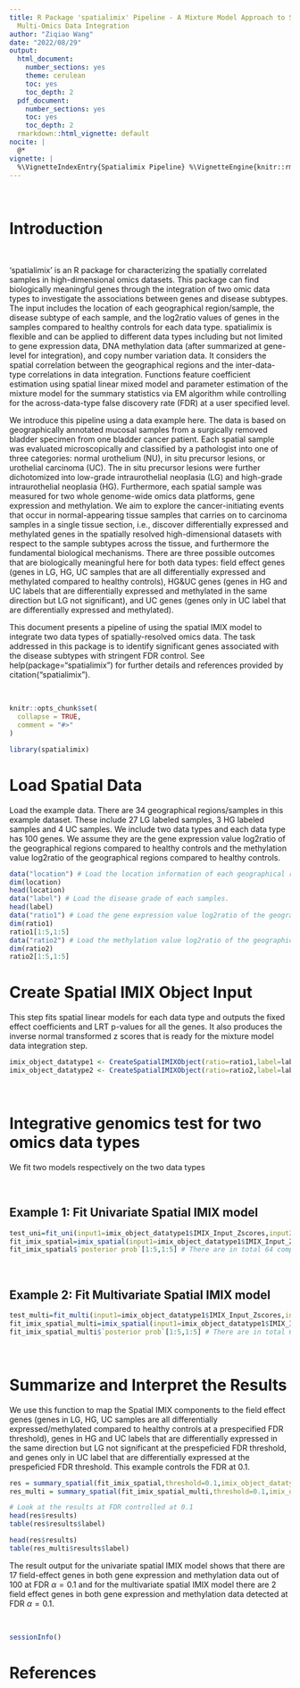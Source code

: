 ```yaml
---
title: R Package 'spatialimix' Pipeline - A Mixture Model Approach to Spatially Correlated
  Multi-Omics Data Integration
author: "Ziqiao Wang"
date: "2022/08/29"
output:
  html_document:
    number_sections: yes
    theme: cerulean
    toc: yes
    toc_depth: 2
  pdf_document:
    number_sections: yes
    toc: yes
    toc_depth: 2
  rmarkdown::html_vignette: default
nocite: |
  @*
vignette: |
  %\VignetteIndexEntry{Spatialimix Pipeline} %\VignetteEngine{knitr::rmarkdown} \usepackage[utf8]{inputenc}
---
```



&nbsp;
&nbsp;

# Introduction

&nbsp;
&nbsp;

'spatialimix' is an R package for characterizing the spatially correlated samples in high-dimensional omics datasets. This package can find biologically meaningful genes through the integration of two omic data types to investigate the associations between genes and disease subtypes. The input includes the location of each geographical region/sample, the disease subtype of each sample, and the log2ratio values of genes in the samples compared to healthy controls for each data type. spatialimix is flexible and can be applied to different data types including but not limited to gene expression data, DNA methylation data (after summarized at gene-level for integration), and copy number variation data. It considers the spatial correlation between the geographical regions and the inter-data-type correlations in data integration. Functions feature coefficient estimation using spatial linear mixed model and parameter estimation of the mixture model for the summary statistics via EM algorithm while controlling for the across-data-type false discovery rate (FDR) at a user specified level. 

We introduce this pipeline using a data example here. The data is based on geographically annotated mucosal samples from a surgically removed bladder specimen from one bladder cancer patient. Each spatial sample was evaluated microscopically and classified by a pathologist into one of three categories: normal urothelium (NU), in situ precursor lesions, or urothelial carcinoma (UC). The in situ precursor lesions were further dichotomized into low-grade intraurothelial neoplasia (LG) and high-grade intraurothelial neoplasia (HG). Furthermore, each spatial sample was measured for two whole genome-wide omics data platforms, gene expression and methylation. We aim to explore the cancer-initiating events that occur in normal-appearing tissue samples that carries on to carcinoma samples in a single tissue section, i.e., discover differentially expressed and methylated genes in the spatially resolved high-dimensional datasets with respect to the sample subtypes across the tissue, and furthermore the fundamental biological mechanisms. There are three possible outcomes that are biologically meaningful here for both data types: field effect genes (genes in LG, HG, UC samples that are all differentially expressed and methylated compared to healthy controls), HG&UC genes (genes in HG and UC labels that are differentially expressed and methylated in the same direction but LG not significant), and UC genes (genes only in UC label that are differentially expressed and methylated).

This document presents a pipeline of using the spatial IMIX model to integrate two data types of spatially-resolved omics data. The task addressed in this package is to identify significant genes associated with the disease subtypes with stringent FDR control. See help(package="spatialimix") for further details and references provided by citation("spatialimix").


&nbsp;
&nbsp;

```r
knitr::opts_chunk$set(
  collapse = TRUE,
  comment = "#>"
)
```

```r
library(spatialimix)
```

# Load Spatial Data
Load the example data. There are 34 geographical regions/samples in this example dataset. These include 27 LG labeled samples, 3 HG labeled samples and 4 UC samples. We include two data types and each data type has 100 genes. We assume they are the gene expression value log2ratio of the geographical regions compared to healthy controls and the methylation value log2ratio of the geographical regions compared to healthy controls. 
```r
data("location") # Load the location information of each geographical region. Here both data types share the same location information for the geographical samples.
dim(location)
head(location)
data("label") # Load the disease grade of each samples.
head(label)
data("ratio1") # Load the gene expression value log2ratio of the geographical regions compared to healthy controls
dim(ratio1)
ratio1[1:5,1:5]
data("ratio2") # Load the methylation value log2ratio of the geographical regions compared to healthy controls
dim(ratio2)
ratio2[1:5,1:5]
```

# Create Spatial IMIX Object Input
This step fits spatial linear models for each data type and outputs the fixed effect coefficients and LRT p-values for all the genes. It also produces the inverse normal transformed z scores that is ready for the mixture model data integration step.
```r
imix_object_datatype1 <- CreateSpatialIMIXObject(ratio=ratio1,label=label,location=location)
imix_object_datatype2 <- CreateSpatialIMIXObject(ratio=ratio2,label=label,location=location)
```

&nbsp;
&nbsp;

# Integrative genomics test for two omics data types
We fit two models respectively on the two data types

&nbsp;
&nbsp;

## Example 1: Fit Univariate Spatial IMIX model
```r
test_uni=fit_uni(input1=imix_object_datatype1$IMIX_Input_Zscores,input2=imix_object_datatype2$IMIX_Input_Zscores)
fit_imix_spatial=imix_spatial(input1=imix_object_datatype1$IMIX_Input_Zscores,input2=imix_object_datatype2$IMIX_Input_Zscores,model_type = "univariate",input_initial_model = test_uni)
fit_imix_spatial$`posterior prob`[1:5,1:5] # There are in total 64 components for 3 disease grades and 2 data types after fitting the mixture model. This is the posterior probability after convergence using the EM algorithm.
```

&nbsp;
&nbsp;

## Example 2: Fit Multivariate Spatial IMIX model
```r
test_multi=fit_multi(input1=imix_object_datatype1$IMIX_Input_Zscores,input2=imix_object_datatype2$IMIX_Input_Zscores)
fit_imix_spatial_multi=imix_spatial(input1=imix_object_datatype1$IMIX_Input_Zscores,input2=imix_object_datatype2$IMIX_Input_Zscores,model_type = "multivariate",input_initial_model = test_multi)
fit_imix_spatial_multi$`posterior prob`[1:5,1:5] # There are in total 64 components for 3 disease grades and 2 data types after fitting the mixture model. This is the posterior probability after convergence using the EM algorithm.
```
&nbsp;
&nbsp;

# Summarize and Interpret the Results
We use this function to map the Spatial IMIX components to the field effect genes (genes in LG, HG, UC samples are all differentially expressed/methylated compared to healthy controls at a prespecified FDR threshold), genes in HG and UC labels that are differentially expressed in the same direction but LG not significant at the prespeficied FDR threshold, and genes only in UC label that are differentially expressed at the prespeficied FDR threshold. This example controls the FDR at 0.1.
```r
res = summary_spatial(fit_imix_spatial,threshold=0.1,imix_object_datatype1 = imix_object_datatype1,imix_object_datatype2 = imix_object_datatype2) # This is the summary of using the univariate spatial IMIX model
res_multi = summary_spatial(fit_imix_spatial_multi,threshold=0.1,imix_object_datatype1 = imix_object_datatype1,imix_object_datatype2 = imix_object_datatype2) # This is the summary of using the multivariate spatial IMIX model

# Look at the results at FDR controlled at 0.1
head(res$results)
table(res$results$label)

head(res$results)
table(res_multi$results$label)

```
The result output for the univariate spatial IMIX model shows that there are 17 field-effect genes in both gene expression and methylation data out of 100 at FDR $\alpha=0.1$ and for the multivariate spatial IMIX model there are 2 field effect genes in both gene expression and methylation data detected at FDR $\alpha=0.1$.


&nbsp;
&nbsp;
&nbsp;

```r
sessionInfo()
```

# References
